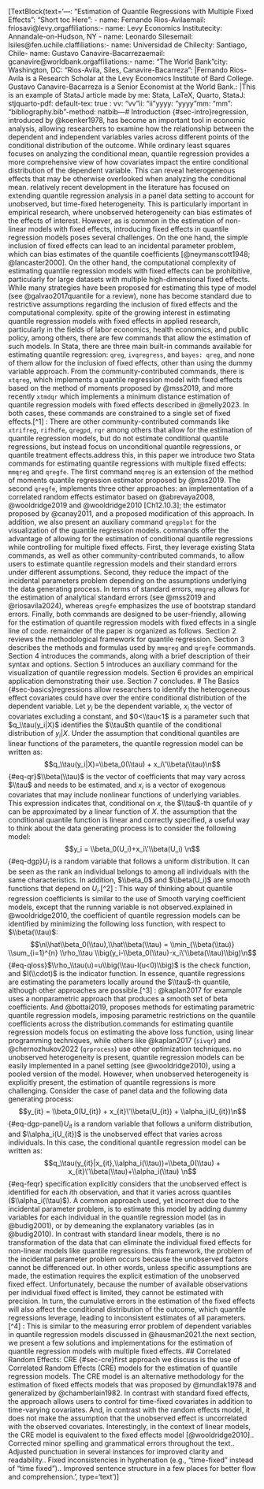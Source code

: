 [TextBlock(text='<edited_text>\n---\n\ntitle: "Estimation of Quantile Regressions with Multiple Fixed Effects"\nshorttitle: "Short toc Here"\nauthor: \n\n    - name: Fernando Rios-Avila\n      email: friosavi@levy.org\n      affiliations:\n        - name: Levy Economics Institute\n          city: Annandale-on-Hudson, NY \n    - name: Leonardo Siles\n      email: lsiles@fen.uchile.cl\n      affiliations:\n      - name: Universidad de Chile\n        city: Santiago, Chile\n    - name: Gustavo Canavire-Bacarreza\n      email: gcanavire@worldbank.org\n      affiliations:\n      - name: "The World Bank"\n        city: Washington, DC\n\nshortauthor: "Rios-Avila, Siles, Canavire-Bacarreza"\n\naboutauthors: |\n    Fernando Rios-Avila is a Research Scholar at the Levy Economics Institute of Bard College. \n    \n    Gustavo Canavire-Bacarreza is a Senior Economist at the World Bank.\n\nabstract: |\n    This is an example of StataJ article made by me\n\nkeywords: Stata, LaTeX, Quarto, StataJ\nformat: \n    stjquarto-pdf: default\nkeep-tex: true        \nstata:    \n    vv: "vv"\n    ii: "ii"\n    yyyy: "yyyy"\n    mm: "mm"\nbibliography: "bibliography.bib"\ncite-method: natbib\n---\n\n# Introduction {#sec-intro}\n\nQuantile regression, introduced by @koenker1978, has become an important tool in economic analysis, allowing researchers to examine how the relationship between the dependent and independent variables varies across different points of the conditional distribution of the outcome. While ordinary least squares focuses on analyzing the conditional mean, quantile regression provides a more comprehensive view of how covariates impact the entire conditional distribution of the dependent variable. This can reveal heterogeneous effects that may be otherwise overlooked when analyzing the conditional mean. \n\nA relatively recent development in the literature has focused on extending quantile regression analysis in a panel data setting to account for unobserved, but time-fixed heterogeneity. This is particularly important in empirical research, where unobserved heterogeneity can bias estimates of the effects of interest. However, as is common in the estimation of non-linear models with fixed effects, introducing fixed effects in quantile regression models poses several challenges. On the one hand, the simple inclusion of fixed effects can lead to an incidental parameter problem, which can bias estimates of the quantile coefficients [@neymanscott1948; @lancaster2000]. On the other hand, the computational complexity of estimating quantile regression models with fixed effects can be prohibitive, particularly for large datasets with multiple high-dimensional fixed effects. While many strategies have been proposed for estimating this type of model (see @galvao2017quantile for a review), none has become standard due to restrictive assumptions regarding the inclusion of fixed effects and the computational complexity. \n\nIn spite of the growing interest in estimating quantile regression models with fixed effects in applied research, particularly in the fields of labor economics, health economics, and public policy, among others, there are few commands that allow the estimation of such models. In Stata, there are three main built-in commands available for estimating quantile regression: `qreg`, `ivqregress`, and `bayes: qreg`, and none of them allow for the inclusion of fixed effects, other than using the dummy variable approach. From the community-contributed commands, there is `xtqreg`, which implements a quantile regression model with fixed effects based on the method of moments proposed by @mss2019, and more recently `xtmdqr` which implements a minimum distance estimation of quantile regression models with fixed effects described in @melly2023. In both cases, these commands are constrained to a single set of fixed effects.[^1] \n\n[^1]: There are other community-contributed commands like `xtrifreg`, `rifhdfe`, `qregpd`, `rqr` among others that allow for the estimation of quantile regression models, but do not estimate conditional quantile regressions, but instead focus on unconditional quantile regressions, or quantile treatment effects.\n\nTo address this, in this paper we introduce two Stata commands for estimating quantile regressions with multiple fixed effects: `mmqreg` and `qregfe`. The first command `mmqreg` is an extension of the method of moments quantile regression estimator proposed by @mss2019. The second `qregfe`, implements three other approaches: an implementation of a correlated random effects estimator based on @abrevaya2008, @wooldridge2019 and @wooldridge2010 [Ch12.10.3]; the estimator proposed by @canay2011, and a proposed modification of this approach. In addition, we also present an auxiliary command `qregplot` for the visualization of the quantile regression models. \n\nBoth commands offer the advantage of allowing for the estimation of conditional quantile regressions while controlling for multiple fixed effects. First, they leverage existing Stata commands, as well as other community-contributed commands, to allow users to estimate quantile regression models and their standard errors under different assumptions. Second, they reduce the impact of the incidental parameters problem depending on the assumptions underlying the data generating process. In terms of standard errors, `mmqreg` allows for the estimation of analytical standard errors (see @mss2019 and @riosavila2024), whereas `qregfe` emphasizes the use of bootstrap standard errors. Finally, both commands are designed to be user-friendly, allowing for the estimation of quantile regression models with fixed effects in a single line of code. \n\nThe remainder of the paper is organized as follows. Section 2 reviews the methodological framework for quantile regression. Section 3 describes the methods and formulas used by `mmqreg` and `qregfe` commands. Section 4 introduces the commands, along with a brief description of their syntax and options. Section 5 introduces an auxiliary command for the visualization of quantile regression models. Section 6 provides an empirical application demonstrating their use. Section 7 concludes. \n\n# The Basics {#sec-basics}\n\nQuantile regressions allow researchers to identify the heterogeneous effect covariates could have over the entire conditional distribution of the dependent variable. Let $y_i$ be the dependent variable, $x_i$ the vector of covariates excluding a constant, and $0<\\tau<1$ is a parameter such that $q_\\tau(y_i|X)$ identifies the $\\tau$th quantile of the conditional distribution of $y_i|X$. Under the assumption that conditional quantiles are linear functions of the parameters, the quantile regression model can be written as: \n\n$$q_\\tau(y_i|X)=\\beta_0(\\tau) + x_i\'\\beta(\\tau)\n$${#eq-qr}\n\nWhere $\\beta(\\tau)$ is the vector of coefficients that may vary across $\\tau$ and needs to be estimated, and $x_i$ is a vector of exogenous covariates that may include nonlinear functions of underlying variables. This expression indicates that, conditional on $x$, the $\\tau$-th quantile of $y$ can be approximated by a linear function of $X$. \n\nUnder the assumption that the conditional quantile function is linear and correctly specified, a useful way to think about the data generating process is to consider the following model: \n\n$$y_i = \\beta_0(U_i)+x_i\'\\beta(U_i) \n$${#eq-dgp}\n\nwhere $U_i$ is a random variable that follows a uniform distribution. It can be seen as the rank an individual belongs to among all individuals with the same characteristics. In addition, $\\beta_0$ and $\\beta(U_i)$ are smooth functions that depend on $U_i$.[^2] \n\n[^2]: This way of thinking about quantile regression coefficients is similar to the use of Smooth varying coefficient models, except that the running variable is not observed.\n\nAs explained in @wooldridge2010, the coefficient of quantile regression models can be identified by minimizing the following loss function, with respect to $\\beta(\\tau)$: \n\n$$\n\\hat\\beta_0(\\tau),\\hat\\beta(\\tau) = \\min_{\\beta(\\tau)} \\sum_{i=1}^{n} \\rho_\\tau \\big(y_i-\\beta_0(\\tau)-x_i\'\\beta(\\tau)\\big)\n$${#eq-qloss}\n\nWhere $\\rho_\\tau(u)=u\\big(\\tau-I(u<0)\\big)$ is the check function, and $I(\\cdot)$ is the indicator function. In essence, quantile regressions are estimating the parameters locally around the $\\tau$-th quantile, although other approaches are possible.[^3] \n\n[^3]: @kaplan2017 for example uses a nonparametric approach that produces a smooth set of beta coefficients. And @bottai2019, proposes methods for estimating parametric quantile regression models, imposing parametric restrictions on the quantile coefficients across the distribution.\n\nMost commands for estimating quantile regression models focus on estimating the above loss function, using linear programming techniques, while others like @kaplan2017 (`sivqr`) and @chernozhukov2022 (`qrprocess`) use other optimization techniques. \n\nWhen no unobserved heterogeneity is present, quantile regression models can be easily implemented in a panel setting (see @wooldridge2010), using a pooled version of the model. However, when unobserved heterogeneity is explicitly present, the estimation of quantile regressions is more challenging. Consider the case of panel data and the following data generating process: \n\n$$y_{it} = \\beta_0(U_{it}) + x_{it}\'\\beta(U_{it}) + \\alpha_i(U_{it})\n$${#eq-dgp-panel}\n\nWhere $U_{it}$ is a random variable that follows a uniform distribution, and $\\alpha_i(U_{it})$ is the unobserved effect that varies across individuals. In this case, the conditional quantile regression model can be written as: \n$$q_\\tau(y_{it}|x_{it},\\alpha_i(\\tau))=\\beta_0(\\tau) + x_{it}\'\\beta(\\tau)+\\alpha_i(\\tau) \n$${#eq-feqr} \n\nThis specification explicitly considers that the unobserved effect is identified for each $i$th observation, and that it varies across quantiles ($\\alpha_i(\\tau)$). A common approach used, yet incorrect due to the incidental parameter problem, is to estimate this model by adding dummy variables for each individual in the quantile regression model (as in @budig2001), or by demeaning the explanatory variables (as in @budig2010). In contrast with standard linear models, there is no transformation of the data that can eliminate the individual fixed effects for non-linear models like quantile regressions. \n\nIn this framework, the problem of the incidental parameter problem occurs because the unobserved factors cannot be differenced out. In other words, unless specific assumptions are made, the estimation requires the explicit estimation of the unobserved fixed effect. Unfortunately, because the number of available observations per individual fixed effect is limited, they cannot be estimated with precision. In turn, the cumulative errors in the estimation of the fixed effects will also affect the conditional distribution of the outcome, which quantile regressions leverage, leading to inconsistent estimates of all parameters.[^4] \n\n[^4]: This is similar to the measuring error problem of dependent variables in quantile regression models discussed in @hausman2021.\n\nIn the next section, we present a few solutions and implementations for the estimation of quantile regression models with multiple fixed effects. \n\n## Correlated Random Effects: CRE {#sec-cre}\n\nThe first approach we discuss is the use of Correlated Random Effects (CRE) models for the estimation of quantile regression models. The CRE model is an alternative methodology for the estimation of fixed effects models that was proposed by @mundlak1978 and generalized by @chamberlain1982. In contrast with standard fixed effects, the approach allows users to control for time-fixed covariates in addition to time-varying covariates. And, in contrast with the random effects model, it does not make the assumption that the unobserved effect is uncorrelated with the observed covariates. Interestingly, in the context of linear models, the CRE model is equivalent to the fixed effects model [@wooldridge2010].\n</edited_text>\n\n<change_explanations>\n1. Corrected minor spelling and grammatical errors throughout the text.\n2. Adjusted punctuation in several instances for improved clarity and readability.\n3. Fixed inconsistencies in hyphenation (e.g., "time-fixed" instead of "time fixed").\n4. Improved sentence structure in a few places for better flow and comprehension.\n</change_explanations>', type='text')]